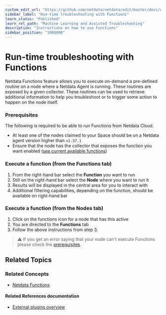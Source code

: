 ```yaml
---
custom_edit_url: "https://github.com/netdata/netdata/edit/master/docs/cloud/runtime-troubleshooting-with-functions.md"
sidebar_label: "Run-time troubleshooting with Functions"
learn_status: "Published"
learn_rel_path: "Machine Learning and Assisted Troubleshooting"
description: "Instructions on how to use Functions"
sidebar_position: "1008000"
---
```

# Run-time troubleshooting with Functions

Netdata Functions feature allows you to execute on-demand a pre-defined routine on a node where a Netdata Agent is running. These routines are exposed by a given collector. 
These routines can be used to retrieve additional information to help you troubleshoot or to trigger some action to happen on the node itself.


### Prerequisites

The following is required to be able to run Functions from Netdata Cloud.
* At least one of the nodes claimed to your Space should be on a Netdata agent version higher than `v1.37.1`
* Ensure that the node has the collector that exposes the function you want enabled ([see current available functions](/docs/netdata-dashboards-and-visualizations/functions#what-functions-are-currently-available))

### Execute a function (from the Functions tab)

1. From the right-hand bar select the **Function** you want to run
2. Still on the right-hand bar select the **Node** where you want to run it
3. Results will be displayed in the central area for you to interact with
4. Additional filtering capabilities, depending on the function, should be available on right-hand bar

### Execute a function (from the Nodes tab)

1. Click on the functions icon for a node that has this active
2. You are directed to the **Functions** tab
3. Follow the above instructions from step 3.

> ⚠️ If you get an error saying that your node can't execute Functions please check the [prerequisites](#prerequisites).

## Related Topics

### **Related Concepts**
- [Netdata Functions](/docs/netdata-dashboards-and-visualizations/functions)

#### Related References documentation
- [External plugins overview](/docs/contributing-to-netdata/external-plugins#function)
